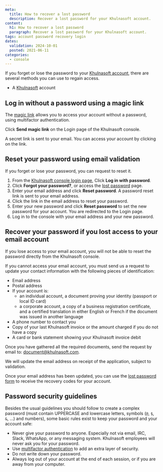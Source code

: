 ```yaml
---
meta:
  title: How to recover a lost password
  description: Recover a lost password for your Khulnasoft account.
content:
  h1: How to recover a lost password
  paragraph: Recover a lost password for your Khulnasoft account.
tags: account password recovery login
dates:
  validation: 2024-10-01
  posted: 2021-06-11
categories:
  - console
---
```


If you forget or lose the password to your [Khulnasoft account](https://console.khulnasoft.com), there are several methods you can use to regain access.

<Macro id="requirements" />

- A [Khulnasoft](https://www.khulnasoft.com/en/) account

## Log in without a password using a magic link

The [magic link](/console/account/how-to/log-in-to-the-console/) allows you to access your account without a password, using multifactor authentication.

Click **Send magic link** on the Login page of the Khulnasoft console.

A secret link is sent to your email. You can access your account by clicking on the link.

## Reset your password using email validation

If you forget or lose your password, you can request to reset it.

1. From the [Khulnasoft console login page](https://account.khulnasoft.com/), Click **Log in with password**.
1. Click **Forgot your password?**, or access the [lost password](https://console.khulnasoft.com/forgot-password/) page.
2. Enter your email address and click **Reset password**. A password reset link is sent to your email address.
3. Click the link in the email address to reset your password.
4. Enter your new password and click **Reset password** to set the new password for your account. You are redirected to the Login page.
5. Log in to the console with your email address and your new password.

## Recover your password if you lost access to your email account

If you lose access to your email account, you will not be able to reset the password directly from the Khulnasoft console.

If you cannot access your email account, you must send us a request to update your contact information with the following pieces of identification:

* Email address
* Postal address
* If your account is:
  - an individual account, a document proving your identity (passport or local ID card) 
  - a corporate account, a copy of a business registration certificate,
   and a certified translation in either English or French if the document was issued in another language
* A phone number to contact you
* Copy of your last Khulnasoft invoice or the amount charged if you do not have a copy
* A card or bank statement showing your Khulnasoft invoice debit

Once you have gathered all the required documents, send the request by email to: [document@khulnasoft.com](mailto:document@khulnasoft.com).

We will update the email address on receipt of the application, subject to validation.

Once your email address has been updated, you can use the [lost password form](https://console.khulnasoft.com/forgot-password) to receive the recovery codes for your account.

## Password security guidelines

Besides the usual guidelines you should follow to create a complex password (must contain UPPERCASE and lowercase letters, symbols (`@`, `$`, `&`, …) and numbers), some basic rules exist to keep your password and your account safe:

  - Never give your password to anyone. Especially not via email, IRC, Slack, WhatsApp, or any messaging system. Khulnasoft employees will never ask you for your password.
  - Use [multifactor authentication](https://console.khulnasoft.com/account/profile) to add an extra layer of security.
  - Do not write down your password.
  - Always log out of your account at the end of each session, or if you are away from your computer.
